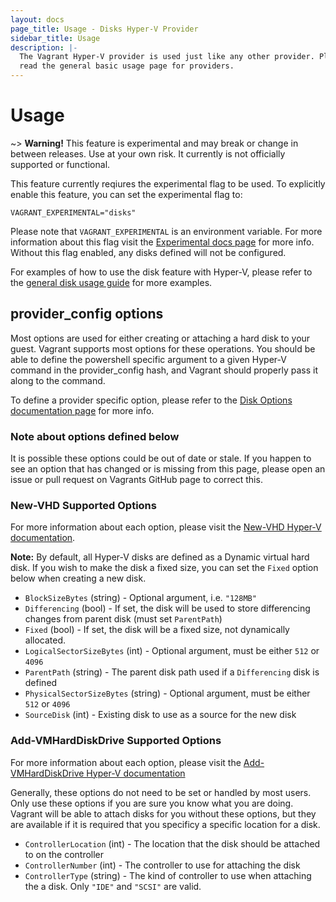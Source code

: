 ```yaml
---
layout: docs
page_title: Usage - Disks Hyper-V Provider
sidebar_title: Usage
description: |-
  The Vagrant Hyper-V provider is used just like any other provider. Please
  read the general basic usage page for providers.
---
```


# Usage

~> **Warning!** This feature is experimental and may break or
change in between releases. Use at your own risk. It currently is not officially
supported or functional.

This feature currently reqiures the experimental flag to be used. To explicitly enable this feature, you can set the experimental flag to:

```
VAGRANT_EXPERIMENTAL="disks"
```

Please note that `VAGRANT_EXPERIMENTAL` is an environment variable. For more
information about this flag visit the [Experimental docs page](/docs/experimental/)
for more info. Without this flag enabled, any disks defined will not be configured.

For examples of how to use the disk feature with Hyper-V, please refer to the
[general disk usage guide](/docs/disks/usage) for more examples.

## provider_config options

Most options are used for either creating or attaching a hard disk to your guest.
Vagrant supports most options for these operations. You should be able to define
the powershell specific argument to a given Hyper-V command in the provider_config
hash, and Vagrant should properly pass it along to the command.

To define a provider specific option, please refer to the [Disk Options documentation page](/docs/disks/configuration) for more info.

### Note about options defined below

It is possible these options could be out of date or stale. If you happen to see
an option that has changed or is missing from this page, please open an issue
or pull request on Vagrants GitHub page to correct this.

### New-VHD Supported Options

For more information about each option, please visit the [New-VHD Hyper-V documentation](https://docs.microsoft.com/en-us/powershell/module/hyper-v/new-vhd?view=win10-ps).

**Note:** By default, all Hyper-V disks are defined as a Dynamic virtual hard disk. If you
wish to make the disk a fixed size, you can set the `Fixed` option below when creating
a new disk.

- `BlockSizeBytes` (string) - Optional argument, i.e. `"128MB"`
- `Differencing` (bool) - If set, the disk will be used to store differencing changes from parent disk (must set `ParentPath`)
- `Fixed` (bool) - If set, the disk will be a fixed size, not dynamically allocated.
- `LogicalSectorSizeBytes` (int) - Optional argument, must be either `512` or `4096`
- `ParentPath` (string) - The parent disk path used if a `Differencing` disk is defined
- `PhysicalSectorSizeBytes` (string) - Optional argument, must be either `512` or `4096`
- `SourceDisk` (int) - Existing disk to use as a source for the new disk

### Add-VMHardDiskDrive Supported Options

For more information about each option, please visit the [Add-VMHardDiskDrive Hyper-V documentation](https://docs.microsoft.com/en-us/powershell/module/hyper-v/add-vmharddiskdrive?view=win10-ps)

Generally, these options do not need to be set or handled by most users. Only
use these options if you are sure you know what you are doing. Vagrant will
be able to attach disks for you without these options, but they are available
if it is required that you specificy a specific location for a disk.

- `ControllerLocation` (int) - The location that the disk should be attached to on the controller
- `ControllerNumber` (int) - The controller to use for attaching the disk
- `ControllerType` (string) - The kind of controller to use when attaching the a disk. Only `"IDE"` and `"SCSI"` are valid.
